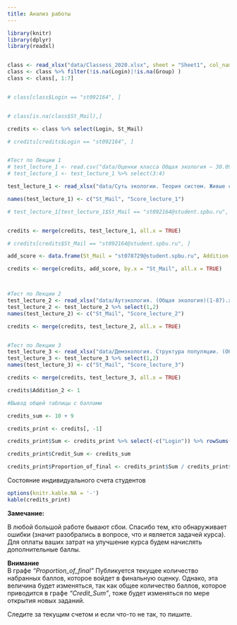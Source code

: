 ```yaml
---
title: Анализ работы
---
```




```r
library(knitr)
library(dplyr)
library(readxl)


class <- read_xlsx("data/Classess_2020.xlsx", sheet = "Sheet1", col_names = T)
class <- class %>% filter(!is.na(Login)|!is.na(Group) )
class <- class[, 1:7]


# class[class$Login == "st092164", ]


# class[is.na(class$St_Mail),]

credits <- class %>% select(Login, St_Mail)

# credits[credits$Login == "st092164", ]


#Тест по Лекции 1
# test_lecture_1 <- read.csv("data/Оценки класса Общая экология — 30.09.2020, 8-08.csv")
# test_lecture_1 <- test_lecture_1 %>% select(3:4)

test_lecture_1 <- read_xlsx("data/Суть экологии. Теория систем. Живые системы.  (Общая экология)(1-90) (1).xlsx")

names(test_lecture_1) <- c("St_Mail", "Score_lecture_1")

# test_lecture_1[test_lecture_1$St_Mail == "st092164@student.spbu.ru", ]


credits <- merge(credits, test_lecture_1, all.x = TRUE)

# credits[credits$St_Mail == "st092164@student.spbu.ru", ]

add_score <- data.frame(St_Mail = "st078729@student.spbu.ru", Addition = 1)

credits <- merge(credits, add_score, by.x = "St_Mail", all.x = TRUE)



#Тест по Лекции 2
test_lecture_2 <- read_xlsx("data/Аутэкология. (Общая экология)(1-87).xlsx")
test_lecture_2 <- test_lecture_2 %>% select(1,2)
names(test_lecture_2) <- c("St_Mail", "Score_lecture_2")

credits <- merge(credits, test_lecture_2, all.x = TRUE)


#Тест по Лекции 3
test_lecture_3 <- read_xlsx("data/Демэкология. Структура популяции. (Общая экология)(1-85).xlsx")
test_lecture_3 <- test_lecture_3 %>% select(1,2)
names(test_lecture_3) <- c("St_Mail", "Score_lecture_3")

credits <- merge(credits, test_lecture_3, all.x = TRUE)

credits$Addition_2 <- 1

#Вывод общей таблицы с баллами

credits_sum <- 10 + 9

credits_print <- credits[, -1]

credits_print$Sum <- credits_print %>% select(-c("Login")) %>% rowSums(na.rm=TRUE) 

credits_print$Credit_Sum <- credits_sum 

credits_print$Proportion_of_final <- credits_print$Sum / credits_print$Credit_Sum 

```

Состояние индивидуального счета студентов  

```r

options(knitr.kable.NA = '-')
kable(credits_print)

```


**Замечание:**

В любой большой работе бывают сбои. Спасибо тем, кто обнаруживает ошибки (значит разобрались в вопросе, что и является задачей курса).  Для оплаты ваших затрат на улучшение курса будем начислять дополнительные баллы.  

**Внимание**   
В графе *"Proportion_of_final"* Публикуется текущее количество набранных баллов, которое войдет в финальную оценку. Однако, эта величина будет изменяться, так как общее количество баллов, которое приводится в графе *"Credit_Sum"*, тоже будет изменяться по мере открытия новых заданий. 

Следите за текущим счетом и если что-то не так, то пишите.
